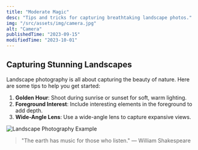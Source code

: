 ```yaml
---
title: "Moderate Magic"
desc: "Tips and tricks for capturing breathtaking landscape photos."
img: "/src/assets/img/camera.jpg"
alt: "Camera"
publishedTime: "2023-09-15"
modifiedTime: "2023-10-01"
---
```

## Capturing Stunning Landscapes

Landscape photography is all about capturing the beauty of nature. Here are some tips to help you get started:

1. **Golden Hour**: Shoot during sunrise or sunset for soft, warm lighting.
2. **Foreground Interest**: Include interesting elements in the foreground to add depth.
3. **Wide-Angle Lens**: Use a wide-angle lens to capture expansive views.

![Landscape Photography Example](https://iso.500px.com/wp-content/uploads/2015/02/5ds_cover-1500x1000.jpg)

> "The earth has music for those who listen." — William Shakespeare